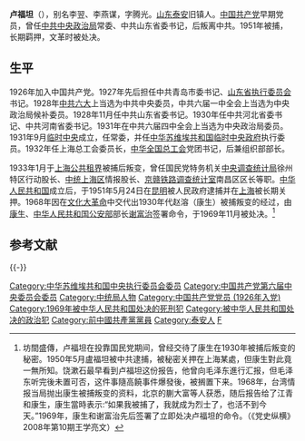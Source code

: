{{Infobox Officeholder
|姓名=盧福坦
|圖像= 
|圖像大小=200px
|圖像說明=  
| 字       = 
| 號       = 
| 別名     = 
| 出生名   = 
| 出生日期 = 1891年1月
| 出生地點 = 
| 逝世日期 = {{dda|1969|11|7|1891|1|}}<ref>《山東黨史資料文庫》第5卷，山東人民出版社，2015.05，第263頁</ref>
| 逝世地點 = 
| 死因     = 
| 墓地     = 
| 墓地座標 = 
| 籍貫     = 山東泰安
| 國籍     = 
| 公民權   = 
| 政黨     = 
| 其他政黨 = 
| 身高     = 
| 配偶     = 
| 伴侶     = 
| 兒女     = 
| 父母     = 
| 親屬     = 
| 居住地   = 
| 學歷     = 
| 母校     = 
| 職業     = 
| 專業     = 
| 知名原因 = 
| 著作     = 
| 宗教信仰 = 
| 獲獎     = 
| 簽名     = 
| 腳註     = 
}}
'''卢福坦'''（{{bd|1891年|1月|1969年|11月7日|catIdx=Lu,卢}}），别名李翌、李燕谋，字腾光。[[山东|山东]][[泰安市|泰安]]旧镇人。[[中国共产党|中国共产党]]早期党员，曾任[[中共中央政治局|中共中央政治局]]常委、中共山东省委书记，后叛离中共。1951年被捕，长期羁押，文革时被处决。

==生平==
1926年加入中国共产党。1927年先后担任中共青岛市委书记、[[中国共产党山东省执行委员会|山东省执行委员会]]书记。1928年[[中共六大|中共六大]]上当选为中共中央委员，中共六届一中全会上当选为中央政治局候补委员。1928年11月任中共山东省委书记。1930年任中共河北省委书记、中共河南省委书记。1931年在中共六届四中全会上当选为中央政治局委员。1931年9月[[临时中央|临时中央]]成立，任常委，并任[[中华苏维埃共和国临时中央政府|中华苏维埃共和国临时中央政府]]执行委员。1932年任上海总工会委员长，[[中华全国总工会|中华全国总工会]]党团书记，后兼组织部部长。

1933年1月于[[上海公共租界|上海公共租界]]被捕后叛变，曾任国民党特务机关[[中央调查统计局|中央调查统计局]]徐州特区行动股长、[[中统上海区|中统上海区]]情报股长、[[京赣铁路调查统计室|京赣铁路调查统计室]]南昌区区长等职。[[中华人民共和国|中华人民共和国]]成立后，于1951年5月24日在[[昆明|昆明]]被人民政府逮捕并在[[上海|上海]]被长期关押。1968年因在[[文化大革命|文化大革命]]中交代出1930年代赵溶（康生）被捕叛变的经过，由[[康生|康生]]、[[中华人民共和国公安部|中华人民共和国公安部]]部长[[谢富治|谢富治]]签署命令，于1969年11月被处决。<ref>坊間盛傳，卢福坦在投靠国民党期间，曾经交待了康生在1930年被捕后叛变的秘密。1950年5月盧福坦被中共逮捕，被秘密关押在上海某處，但康生對此竟一無所知。饶漱石最早看到卢福坦这份报告，他曾向毛泽东進行汇报，但毛泽东听完後未置可否，这件事隨高饒事件爆發後，被搁置下来。1968年，台湾情报当局抛出康生被捕叛变的资料，北京的蒯大富等人获悉，随后报告给了江青和康生，康生當時表示:“如果我被捕了，我就成为烈士了，也活不到今天。”1969年，康生和谢富治先后签署了立即处决卢福坦的命令。（《党史纵横》2008年第10期王学亮文）</ref>

==参考文献==
{{reflist}}

{{-}}
{{中共中央政治局/常委}}
{{中共中央政治局/6}}
[[Category:中华苏维埃共和国中央执行委员会委员|Category:中华苏维埃共和国中央执行委员会委员]]
[[Category:中国共产党第六届中央委员会委员|Category:中国共产党第六届中央委员会委员]]
[[Category:中统局人物|Category:中统局人物]]
[[Category:中国共产党党员_(1926年入党)|Category:中国共产党党员 (1926年入党)]]
[[Category:1969年被中华人民共和国处决的死刑犯|Category:1969年被中华人民共和国处决的死刑犯]]
[[Category:被中华人民共和国处决的政治犯|Category:被中华人民共和国处决的政治犯]]
[[Category:前中國共產黨黨員|Category:前中國共產黨黨員]]
[[Category:泰安人|Category:泰安人]]
[[Category:卢姓|F]]